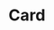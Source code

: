 
<Meta title="Objects/Card" component={Card} />

# Card

<Preview>
  <Story name="default">
    <Card
      banner={boolean("banner", true)}
      bannerUrl={text("bannerUrl", "bannerUrl")}
      header={text("header", "header")}
      body={text("body", "body")}
      footer={text("footer", "footer")}
      variant={select("variant", {
        "": null,
        secondary: "secondary",
        primary: "primary",
        hover: "hover",
        forward: "forward",
        active: "active",
        "banner-gradient": "banner-gradient",
      })}
      size={select("size", {
        "": null,
        sm: "sm",
        lg: "lg",
      })}
    />
  </Story>
</Preview>
